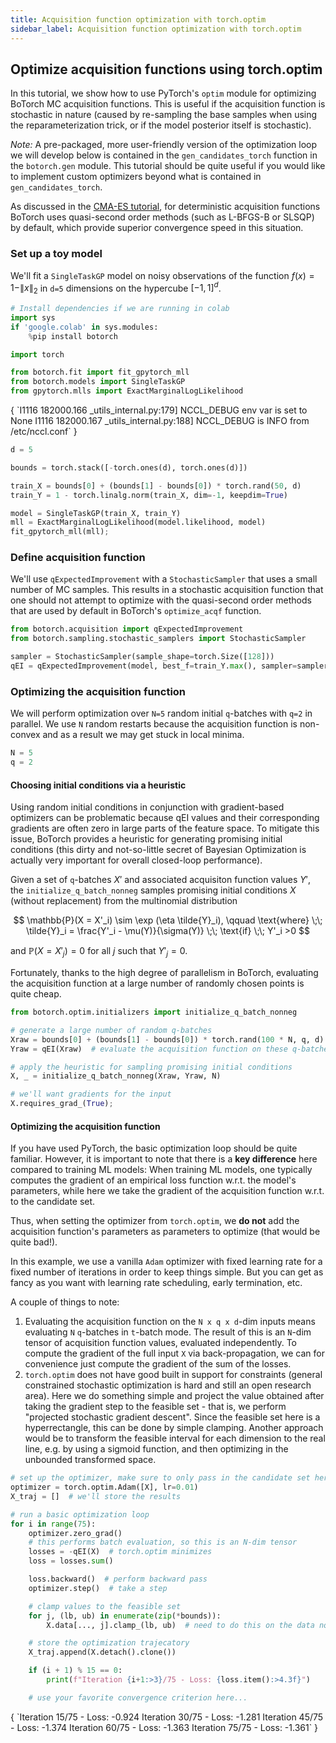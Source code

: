 ```yaml
---
title: Acquisition function optimization with torch.optim
sidebar_label: Acquisition function optimization with torch.optim
---
```



<LinkButtons
  githubUrl="https://github.com/pytorch/botorch/blob/main/tutorials/optimize_stochastic/optimize_stochastic.ipynb"
  colabUrl="https://colab.research.google.com/github/pytorch/botorch/blob/main/tutorials/optimize_stochastic/optimize_stochastic.ipynb"
/>

## Optimize acquisition functions using torch.optim

In this tutorial, we show how to use PyTorch's `optim` module for optimizing BoTorch MC
acquisition functions. This is useful if the acquisition function is stochastic in
nature (caused by re-sampling the base samples when using the reparameterization trick,
or if the model posterior itself is stochastic).

*Note:* A pre-packaged, more user-friendly version of the optimization loop we will
develop below is contained in the `gen_candidates_torch` function in the `botorch.gen`
module. This tutorial should be quite useful if you would like to implement custom
optimizers beyond what is contained in `gen_candidates_torch`.

As discussed in the [CMA-ES tutorial](../optimize_with_cmaes/index.mdx), for
deterministic acquisition functions BoTorch uses quasi-second order methods (such as
L-BFGS-B or SLSQP) by default, which provide superior convergence speed in this
situation.

### Set up a toy model

We'll fit a `SingleTaskGP` model on noisy observations of the function
$f(x) = 1 - \|x\|_2$ in `d=5` dimensions on the hypercube $[-1, 1]^d$.

```python
# Install dependencies if we are running in colab
import sys
if 'google.colab' in sys.modules:
    %pip install botorch
```

```python
import torch

from botorch.fit import fit_gpytorch_mll
from botorch.models import SingleTaskGP
from gpytorch.mlls import ExactMarginalLogLikelihood
```

<CellOutput>
{
`I1116 182000.166 _utils_internal.py:179] NCCL_DEBUG env var is set to None
I1116 182000.167 _utils_internal.py:188] NCCL_DEBUG is INFO from /etc/nccl.conf`
}
</CellOutput>

```python
d = 5

bounds = torch.stack([-torch.ones(d), torch.ones(d)])

train_X = bounds[0] + (bounds[1] - bounds[0]) * torch.rand(50, d)
train_Y = 1 - torch.linalg.norm(train_X, dim=-1, keepdim=True)

model = SingleTaskGP(train_X, train_Y)
mll = ExactMarginalLogLikelihood(model.likelihood, model)
fit_gpytorch_mll(mll);
```

### Define acquisition function

We'll use `qExpectedImprovement` with a `StochasticSampler` that uses a small number of
MC samples. This results in a stochastic acquisition function that one should not
attempt to optimize with the quasi-second order methods that are used by default in
BoTorch's `optimize_acqf` function.

```python
from botorch.acquisition import qExpectedImprovement
from botorch.sampling.stochastic_samplers import StochasticSampler

sampler = StochasticSampler(sample_shape=torch.Size([128]))
qEI = qExpectedImprovement(model, best_f=train_Y.max(), sampler=sampler)
```

### Optimizing the acquisition function

We will perform optimization over `N=5` random initial `q`-batches with `q=2` in
parallel. We use `N` random restarts because the acquisition function is non-convex and
as a result we may get stuck in local minima.

```python
N = 5
q = 2
```

#### Choosing initial conditions via a heuristic

Using random initial conditions in conjunction with gradient-based optimizers can be
problematic because qEI values and their corresponding gradients are often zero in large
parts of the feature space. To mitigate this issue, BoTorch provides a heuristic for
generating promising initial conditions (this dirty and not-so-little secret of Bayesian
Optimization is actually very important for overall closed-loop performance).

Given a set of `q`-batches $X'$ and associated acquisiton function values $Y'$, the
`initialize_q_batch_nonneg` samples promising initial conditions $X$ (without
replacement) from the multinomial distribution

$$
 \mathbb{P}(X = X'_i) \sim \exp (\eta \tilde{Y}_i), \qquad \text{where} \;\; \tilde{Y}_i = \frac{Y'_i - \mu(Y)}{\sigma(Y)} \;\; \text{if} \;\; Y'_i >0
$$

and $\mathbb{P}(X = X'_j) = 0$ for all $j$ such that $Y'_j = 0$.

Fortunately, thanks to the high degree of parallelism in BoTorch, evaluating the
acquisition function at a large number of randomly chosen points is quite cheap.

```python
from botorch.optim.initializers import initialize_q_batch_nonneg

# generate a large number of random q-batches
Xraw = bounds[0] + (bounds[1] - bounds[0]) * torch.rand(100 * N, q, d)
Yraw = qEI(Xraw)  # evaluate the acquisition function on these q-batches

# apply the heuristic for sampling promising initial conditions
X, _ = initialize_q_batch_nonneg(Xraw, Yraw, N)

# we'll want gradients for the input
X.requires_grad_(True);
```

#### Optimizing the acquisition function

If you have used PyTorch, the basic optimization loop should be quite familiar. However,
it is important to note that there is a **key difference** here compared to training ML
models: When training ML models, one typically computes the gradient of an empirical
loss function w.r.t. the model's parameters, while here we take the gradient of the
acquisition function w.r.t. to the candidate set.

Thus, when setting the optimizer from `torch.optim`, we **do not** add the acquisition
function's parameters as parameters to optimize (that would be quite bad!).

In this example, we use a vanilla `Adam` optimizer with fixed learning rate for a fixed
number of iterations in order to keep things simple. But you can get as fancy as you
want with learning rate scheduling, early termination, etc.

A couple of things to note:

1. Evaluating the acquisition function on the `N x q x d`-dim inputs means evaluating
   `N` `q`-batches in `t`-batch mode. The result of this is an `N`-dim tensor of
   acquisition function values, evaluated independently. To compute the gradient of the
   full input `X` via back-propagation, we can for convenience just compute the gradient
   of the sum of the losses.
1. `torch.optim` does not have good built in support for constraints (general
   constrained stochastic optimization is hard and still an open research area). Here we
   do something simple and project the value obtained after taking the gradient step to
   the feasible set - that is, we perform "projected stochastic gradient descent". Since
   the feasible set here is a hyperrectangle, this can be done by simple clamping.
   Another approach would be to transform the feasible interval for each dimension to
   the real line, e.g. by using a sigmoid function, and then optimizing in the unbounded
   transformed space.

```python
# set up the optimizer, make sure to only pass in the candidate set here
optimizer = torch.optim.Adam([X], lr=0.01)
X_traj = []  # we'll store the results

# run a basic optimization loop
for i in range(75):
    optimizer.zero_grad()
    # this performs batch evaluation, so this is an N-dim tensor
    losses = -qEI(X)  # torch.optim minimizes
    loss = losses.sum()

    loss.backward()  # perform backward pass
    optimizer.step()  # take a step

    # clamp values to the feasible set
    for j, (lb, ub) in enumerate(zip(*bounds)):
        X.data[..., j].clamp_(lb, ub)  # need to do this on the data not X itself

    # store the optimization trajecatory
    X_traj.append(X.detach().clone())

    if (i + 1) % 15 == 0:
        print(f"Iteration {i+1:>3}/75 - Loss: {loss.item():>4.3f}")

    # use your favorite convergence criterion here...
```

<CellOutput>
{
`Iteration  15/75 - Loss: -0.924
Iteration  30/75 - Loss: -1.281
Iteration  45/75 - Loss: -1.374
Iteration  60/75 - Loss: -1.363
Iteration  75/75 - Loss: -1.361`
}
</CellOutput>

```python

```
